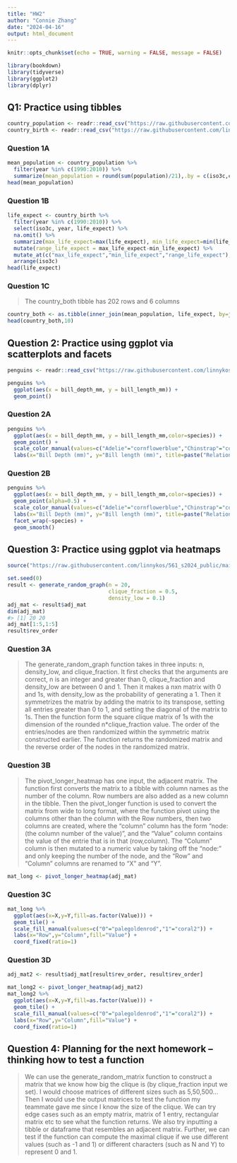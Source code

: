 ```yaml
---
title: "HW2"
author: "Connie Zhang"
date: "2024-04-16"
output: html_document
---
```


```r
knitr::opts_chunk$set(echo = TRUE, warning = FALSE, message = FALSE)
```

```r
library(bookdown)
library(tidyverse)
library(ggplot2)
library(dplyr)
```

## Q1: Practice using tibbles

```r
country_population <- readr::read_csv("https://raw.githubusercontent.com/linnykos/561_s2024_public/main/HW2_files/country_population.csv")
country_birth <- readr::read_csv("https://raw.githubusercontent.com/linnykos/561_s2024_public/main/HW2_files/country_birth.csv")
```

### Question 1A

```r
mean_population <- country_population %>% 
  filter(year %in% c(1990:2010)) %>% 
  summarize(mean_population = round(sum(population)/21),.by = c(iso3c,country))
head(mean_population)
```

### Question 1B

```r
life_expect <- country_birth %>%
  filter(year %in% c(1990:2010)) %>%
  select(iso3c, year, life_expect) %>%
  na.omit() %>%
  summarize(max_life_expect=max(life_expect), min_life_expect=min(life_expect), .by=iso3c) %>%
  mutate(range_life_expect = max_life_expect-min_life_expect) %>%
  mutate_at(c("max_life_expect","min_life_expect","range_life_expect"),function(x) signif(x,3)) %>% 
  arrange(iso3c)
head(life_expect)
```

### Question 1C

> The country_both tibble has 202 rows and 6 columns

```r
country_both <- as.tibble(inner_join(mean_population, life_expect, by=join_by(iso3c)))
head(country_both,10)
```

## Question 2: Practice using ggplot via scatterplots and facets

```r
penguins <- readr::read_csv("https://raw.githubusercontent.com/linnykos/561_s2024_public/main/HW2_files/palmerpenguins.csv")
```

```r
penguins %>%
  ggplot(aes(x = bill_depth_mm, y = bill_length_mm)) +
  geom_point()
```


### Question 2A

```r
penguins %>%
  ggplot(aes(x = bill_depth_mm, y = bill_length_mm,color=species)) +
  geom_point() + 
  scale_color_manual(values=c("Adelie"="cornflowerblue","Chinstrap"="coral2","Gentoo"="goldenrod3")) +
  labs(x="Bill Depth (mm)", y="Bill length (mm)", title=paste("Relation among",dim(penguins)[1],"Penguins"))
```


### Question 2B

```r
penguins %>%
  ggplot(aes(x = bill_depth_mm, y = bill_length_mm,color=species)) +
  geom_point(alpha=0.5) + 
  scale_color_manual(values=c("Adelie"="cornflowerblue","Chinstrap"="coral2","Gentoo"="goldenrod3")) +
  labs(x="Bill Depth (mm)", y="Bill length (mm)", title=paste("Relation among",dim(penguins)[1],"Penguins")) +
  facet_wrap(~species) + 
  geom_smooth()
```

## Question 3: Practice using ggplot via heatmaps

```r
source("https://raw.githubusercontent.com/linnykos/561_s2024_public/main/HW2_files/random_graph_functions.R")
```

```r
set.seed(0)
result <- generate_random_graph(n = 20,
                                clique_fraction = 0.5,
                                density_low = 0.1)
adj_mat <- result$adj_mat
dim(adj_mat)
#> [1] 20 20
adj_mat[1:5,1:5]
result$rev_order
```

### Question 3A

> The generate_random_graph function takes in three inputs: n, density_low, and clique_fraction. It first checks that the arguments are correct, n is an integer and greater than 0, clique_fraction and density_low are between 0 and 1. Then it makes a nxn matrix with 0 and 1s, with density_low as the probability of generating a 1. Then it symmetrizes the matrix by adding the matrix to its transpose, setting all entries greater than 0 to 1, and setting the diagonal of the matrix to 1s. Then the function form the square clique matrix of 1s with the dimension of the rounded n*clique_fraction value. The order of the entries/nodes are then randomized within the symmetric matrix constructed earlier. The function returns the randomized matrix and the reverse order of the nodes in the randomized matrix.

### Question 3B

> The pivot_longer_heatmap has one input, the adjacent matrix. The function first converts the matrix to a tibble with column names as the number of the column. Row numbers are also added as a new column in the tibble. Then the pivot_longer function is used to convert the matrix from wide to long format, where the function pivot using the columns other than the column with the Row numbers, then two columns are created, where the "column" column has the form "node: (the column number of the value)", and the "Value" column contains the value of the entrie that is in that (row,column). The "Column" column is then mutated to a numeric value by taking off the "node:" and only keeping the number of the node, and the "Row" and "Column" columns are renamed to "X" and "Y". 

```r
mat_long <- pivot_longer_heatmap(adj_mat)
```

### Question 3C

```r
mat_long %>%
  ggplot(aes(x=X,y=Y,fill=as.factor(Value))) +
  geom_tile() + 
  scale_fill_manual(values=c("0"="palegoldenrod","1"="coral2")) +
  labs(x="Row",y="Column",fill="Value") +
  coord_fixed(ratio=1)
```

### Question 3D

```r
adj_mat2 <- result$adj_mat[result$rev_order, result$rev_order]
```

```r
mat_long2 <- pivot_longer_heatmap(adj_mat2)
mat_long2 %>%
  ggplot(aes(x=X,y=Y,fill=as.factor(Value))) +
  geom_tile() + 
  scale_fill_manual(values=c("0"="palegoldenrod","1"="coral2")) +
  labs(x="Row",y="Column",fill="Value") +
  coord_fixed(ratio=1)
```

## Question 4: Planning for the next homework – thinking how to test a function

> We can use the generate_random_matrix function to construct a matrix that we know how big the clique is (by clique_fraction input we set). I would choose matrices of different sizes such as 5,50,500... Then I would use the output matrices to test the function my teammate gave me since I know the size of the clique. We can try edge cases such as an empty matrix, matrix of 1 entry, rectangular matrix etc to see what the function returns. We also try inputting a tibble or dataframe that resembles an adjacent matrix. Further, we can test if the function can compute the maximal clique if we use different values (such as -1 and 1) or different characters (such as N and Y) to represent 0 and 1. 

